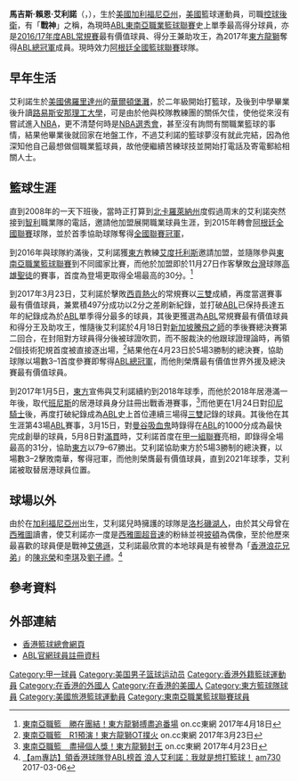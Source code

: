 {{Infobox basketball biography
| name         = 艾利諾 <br> Marcus Elliott
| position     = [[控球後衛|控球後衛]]
| height_m     = 1.91
| weight_kg    = 85
| league       = [[阿根廷全國籃球聯賽|阿根廷全國籃球聯賽]]
| team         = {{link-en|里瓦達維亞海軍準將城籃球隊|Gimnasia y Esgrima de Comodoro Rivadavia|里瓦達維亞海軍準將城}}
| number       = 2
| nationality  = {{USA}}
| birth_date   = {{Birth date and age|1984|4|24|mf=y}}
| birth_place  = {{USA}}[[佛羅里達州|佛羅里達州]][[華爾頓堡灘_(佛羅里達州)|華爾頓堡灘]]
| high_school  = {{link-en|華爾頓堡灘中學|Fort Walton Beach High School}}
| college      = {{link-en|西北佛羅里達州立學院|Northwest Florida State College}}（2003–05） <br/> [[路易斯安那理工大學|路易斯安那理工大學]]（2005–07）
| draft_year   = 
| years1       = 2008–2009
| team1        = {{link-en|瓦爾迪維亞籃球隊|CD Valdivia|瓦爾迪維亞}}
| years2       = 2009–2010
| team2        = 阿納斯塔西亞
| years3       = 2010
| team3        = {{link-en|米蘭達潘特拉籃球隊|Panteras de Miranda|米蘭達潘特拉}}
| years4       = 2010–2011
| team4        = {{link-en|利伯泰迪籃球隊|Club Deportivo Libertad|利伯泰迪}}
| years5       = 2011
| team5        = {{link-es|馬禾爾籃球隊|Club Deportivo Mavort|馬禾爾}}
| years6       = 2011–2012
| team6        = {{link-es|利斯奧美斯度籃球隊|Club Deportivo Liceo Mixto|利斯奧美斯度}}
| years7       = 2012
| team7        = {{link-en|韋琴籃球隊|Club Atlético Welcome|韋琴}}
| years8       = 2012
| team8        = {{link-en|瑪格麗塔籃球隊|Guaiqueríes de Margarita|瑪格麗塔}}
| years9       = 2012–2013
| team9        = {{link-en|奧林比亞籃球隊|Club Atlético Olimpia|奧林比亞}}
| years10      = 2013
| team10       = {{link-es|納沃拉托籃球隊|Garra Cañera de Navolato|納沃拉托}}
| years11      = 2013–2014
| team11       = {{link-es|格雷羅州籃球隊|Ángeles Guerreros de Acapulco|格雷羅州}}
| years12      = 2014
| team12       = {{link-en|福爾摩莎籃球隊|Club La Unión|福爾摩莎}}
| years13      = 2014–2015
| team13       = {{link-en|阿拉瓜鬥牛籃球隊|Toros de Aragua|阿拉瓜鬥牛}}
| years14      = 2015
| team14       = {{link-es|坦皮科颶風籃球隊|Huracanes de Tampico|坦皮科颶風}}
| years15      = 2015
| team15       = {{link-es|特魯維爾籃球隊|Club Trouville|特魯維爾}}
| years16      = 2015–2016
| team16       = {{link-en|阿爾馬格羅聖羅倫素籃球隊|San Lorenzo de Almagro (basketball)|聖羅倫素}}
| years17      = 2016–2019
| team17        = [[東方籃球隊|香港東方]]
| years18      = 2019–2020
| team18       = [[新加坡騰飛之獅|新加坡騰飛之獅]]
| years19      = 2020
| team19       = {{link-en|希布拉卡·馬卡比|Hebraica Macabi|希布拉卡·馬卡比}} 
| years20      = 2021
| team20       = {{link-en|烏倫代大學|Urunday Universitario|烏倫代大學}}
| years21      = 2021-
| team21       = {{link-en|里瓦達維亞海軍準將城籃球隊|Gimnasia y Esgrima de Comodoro Rivadavia|里瓦達維亞海軍準將城}}
| awards       =
* [[阿根廷全國籃球聯賽|阿根廷全國籃球聯賽總冠軍]]（2015–16）
* [[2016–17年東南亞職業籃球聯賽|ABL總冠軍]]（[[2016–17年東南亞職業籃球聯賽|2017]]）
* [[2016–17年東南亞職業籃球聯賽|ABL常規賽]] 最有價值球員（2016–17）
* [[2016–17年東南亞職業籃球聯賽|ABL常規賽]] 得分王（2016–17）
* [[2016–17年東南亞職業籃球聯賽|ABL常規賽]] 助攻王（2016–17）
* [[2016–17年東南亞職業籃球聯賽|ABL]] 最有價值世界外援（2016–17）
* [[2016–17年東南亞職業籃球聯賽|ABL總決賽]] 最有價值球員（2016–17）
* [[香港籃球聯賽|香港甲一籃球聯賽冠軍]]（2018）
* [[香港籃球聯賽|香港甲一籃球聯賽]]最有價值球員（2018）
}}

'''馬吉斯·賴恩·艾利諾'''（{{lang-en|'''Marcus Ryan Elliott'''}}，{{bd|1984年|4月24日|}}），生於[[美國|美國]][[加利福尼亞州|加利福尼亞州]]，[[美國|美國]]籃球運動員，司職[[控球後衛|控球後衛]]，有「'''戰神'''」之稱，為現時[[東南亞職業籃球聯賽|ABL東南亞職業籃球聯賽]]史上單季最高得分球員，亦是[[2016–17年東南亞職業籃球聯賽|2016/17年度ABL常規賽]]最有價值球員、得分王兼助攻王，為2017年[[東方籃球隊|東方龍獅]]奪得[[2016–17年東南亞職業籃球聯賽|ABL總冠軍]]成員。現時效力[[阿根廷全國籃球聯賽|阿根廷全國籃球聯賽]]球隊{{link-en|里瓦達維亞海軍準將城籃球隊|Gimnasia y Esgrima de Comodoro Rivadavia|里瓦達維亞海軍準將城}}。

== 早年生活 == 
艾利諾生於[[美國|美國]][[佛羅里達州|佛羅里達州]]的[[華爾頓堡灘_(佛羅里達州)|華爾頓堡灘]]，於二年級開始打籃球，及後到中學畢業後升讀[[路易斯安那理工大學|路易斯安那理工大學]]，可是由於他與校隊教練團的關係欠佳，使他從來沒有嘗試進入[[NBA|NBA]]，更不清楚何時是[[NBA選秀|NBA選秀會]]，甚至沒有詢問有關職業籃球的事情，結果他畢業後就回家在地盤工作，不過艾利諾的籃球夢沒有就此完結，因為他深知他自己最想做個職業籃球員，故他便繼續苦練球技並開始打電話及寄電郵給相關人士。

== 籃球生涯 ==
直到2008年的一天下班後，當時正打算到[[北卡羅萊納州|北卡羅萊納州]]度假過周末的艾利諾突然接到[[智利|智利]]職業隊{{link-en|瓦爾迪維亞籃球隊|CD Valdivia|瓦爾迪維亞}}的電話，邀請他加盟展開職業球員生涯，到2015年轉會[[阿根廷全國籃球聯賽|阿根廷全國聯賽]]球隊{{link-en|阿爾馬格羅聖羅倫素籃球隊|San Lorenzo de Almagro (basketball)|聖羅倫素}}，並於首季協助球隊奪得[[阿根廷全國籃球聯賽|全國聯賽冠軍]]，

到2016年與球隊約滿後，艾利諾獲[[東方籃球隊|東方]]教練[[艾度·托利斯|艾度托利斯]]邀請加盟，並隨隊參與[[東南亞職業籃球聯賽|東南亞職業籃球聯賽]]到不同國家比賽，而他於加盟即於11月27日作客擊敗[[台灣|台灣]]球隊[[高雄聖徒職業籃球隊|高雄聖徒]]的賽事，首度為登場更取得全場最高的30分。<ref>[http://hk.on.cc/hk/bkn/cnt/sport/20170418/bkn-20170418222739952-0418_00882_001.html 東南亞職籃　勝在團結！東方龍獅搏盡追番場] {{Wayback|url=http://hk.on.cc/hk/bkn/cnt/sport/20170418/bkn-20170418222739952-0418_00882_001.html |date=20170622174516 }} on.cc東網 2017年4月18日</ref>

到2017年3月23日，艾利諾於擊敗[[西貢熱火籃球隊|西貢熱火]]的常規賽以[[大三元|三雙]]成績，再度當選賽事最有價值球員，兼累積497分成功以2分之差刷新紀錄，並打破[[ABL|ABL]]已保持長達五年的紀錄成為於[[ABL|ABL]]單季得分最多的球員，其後更獲選為[[ABL|ABL]]常規賽最有價值球員和得分王及助攻王，惟隨後艾利諾於4月18日對[[新加坡騰飛之獅籃球俱樂部|新加坡騰飛之師]]的季後賽總決賽第二回合，在封阻對方球員得分後被球證吹罰，而不服裁決的他跟球證理論時，再領2個技術犯規首度被直接逐出場，<ref>[http://hk.on.cc/hk/bkn/cnt/sport/20170322/bkn-20170322221557426-0322_00882_001.html 東南亞職籃　R1預演！東方龍獅OT撲火] {{Wayback|url=http://hk.on.cc/hk/bkn/cnt/sport/20170322/bkn-20170322221557426-0322_00882_001.html |date=20191106124545 }} on.cc東網 2017年3月23日</ref>結果他在4月23日於5場3勝制的總決賽，協助球隊以場數3–1首度參賽即奪得[[2016–17年東南亞職業籃球聯賽|ABL總冠軍]]，而他則榮膺最有價值世界外援及總決賽最有價值球員。

到2017年1月5日，[[東方籃球隊|東方]]宣佈與艾利諾續約到2018年球季，而他於2018年居港滿一年後，取代[[基斯·班尼斯|班尼斯]]的居港球員身分註冊出戰香港賽事，<ref>[http://hk.on.cc/hk/bkn/cnt/sport/20170423/bkn-20170423183411712-0423_00882_001.html 東南亞職籃　盡掃個人獎！東方龍獅封王] {{Wayback|url=http://hk.on.cc/hk/bkn/cnt/sport/20170423/bkn-20170423183411712-0423_00882_001.html |date=20211028154546 }} on.cc東網 2017年4月23日</ref>而他更在1月24日對[[印尼CLS騎士籃球隊|印尼騎士]]後，再度打破紀錄成為[[ABL|ABL]]史上首位連續三場得[[三雙|三雙]]記錄的球員。其後他在其生涯第43場[[ABL|ABL]]賽事，3月15日，對[[莫諾吸血鬼籃球隊|曼谷吸血鬼]]時錄得在[[ABL|ABL]]的1000分成為最快完成創舉的球員，5月8日對[[滿貫籃球隊|滿貫]]時，艾利諾首度在[[香港男子甲一組籃球聯賽|甲一組聯賽]]亮相，即錄得全場最高的31分，協助[[東方籃球隊|東方]]以79–67勝出。艾利諾協助東方於5場3勝制的總決賽，以場數3–2擊敗南華，奪得冠軍，而他則榮膺最有價值球員，直到2021年球季，艾利諾被{{link-en|拉利羅斯|Brandis Raley-Ross|拉利羅斯}}取替居港球員位置。

== 球場以外 ==
由於在[[加利福尼亞州|加利福尼亞州]]出生，艾利諾兒時擁護的球隊是[[洛杉磯湖人|洛杉磯湖人]]，由於其父母曾在[[西雅圖|西雅圖]]讀書，使艾利諾亦一度是[[西雅圖超音速|西雅圖超音速]]的粉絲並視[[蓋瑞·裴頓|披頓]]為偶像，至於他歷來最喜歡的球員便是戰神[[艾倫·艾佛森|艾佛遜]]，艾利諾最欣賞的本地球員是有被譽為「[[香港|香港]][[浪花兄弟_(NBA)|浪花兄弟]]」的[[陳兆榮|陳兆榮]]和[[李琪_(籃球運動員)|李琪]]及[[劉子禮|劉子禮]]。<ref>[https://www.am730.com.hk/news/%E6%96%B0%E8%81%9E/%E3%80%90am%E5%B0%88%E8%A8%AA%E3%80%91%E9%A0%98%E9%A6%99%E6%B8%AF%E7%90%83%E9%9A%8A%E7%99%BBabl%E6%A6%9C%E9%A6%96-%E6%B5%AA%E4%BA%BA%E8%89%BE%E5%88%A9%E8%AB%BE%EF%BC%9A%E6%88%91%E5%B0%B1%E6%98%AF%E6%83%B3%E6%89%93%E7%B1%83%E7%90%83%EF%BC%81-68449 【am專訪】領香港球隊登ABL榜首 浪人艾利諾：我就是想打籃球！] {{Wayback|url=https://www.am730.com.hk/news/%E6%96%B0%E8%81%9E/%E3%80%90am%E5%B0%88%E8%A8%AA%E3%80%91%E9%A0%98%E9%A6%99%E6%B8%AF%E7%90%83%E9%9A%8A%E7%99%BBabl%E6%A6%9C%E9%A6%96-%E6%B5%AA%E4%BA%BA%E8%89%BE%E5%88%A9%E8%AB%BE%EF%BC%9A%E6%88%91%E5%B0%B1%E6%98%AF%E6%83%B3%E6%89%93%E7%B1%83%E7%90%83%EF%BC%81-68449 |date=20180907221506 }} [[am730|am730]] 2017-03-06</ref>

== 參考資料 ==
{{reflist}}

== 外部連結 ==
* [http://www.basketball.org.hk/ 香港籃球總會網頁] {{Wayback|url=http://www.basketball.org.hk/ |date=20160630214738 }}
* [https://web.archive.org/web/20170305191915/http://aseanbasketballleague.com/player/elliott-marcus-ryan/ ABL官網球員註冊資料]

{{Authority control}}
{{DEFAULTSORT:Elliott, Marcus}} 
[[Category:甲一球員|Category:甲一球員]]
[[Category:美国男子篮球运动员|Category:美国男子篮球运动员]]
[[Category:香港外籍籃球運動員|Category:香港外籍籃球運動員]]
[[Category:在香港的外國人|Category:在香港的外國人]]
[[Category:在香港的美國人|Category:在香港的美國人]]
[[Category:東方籃球隊球員|Category:東方籃球隊球員]]
[[Category:美國旅港籃球運動員|Category:美國旅港籃球運動員]]
[[Category:東南亞職業籃球聯賽球員|Category:東南亞職業籃球聯賽球員]]